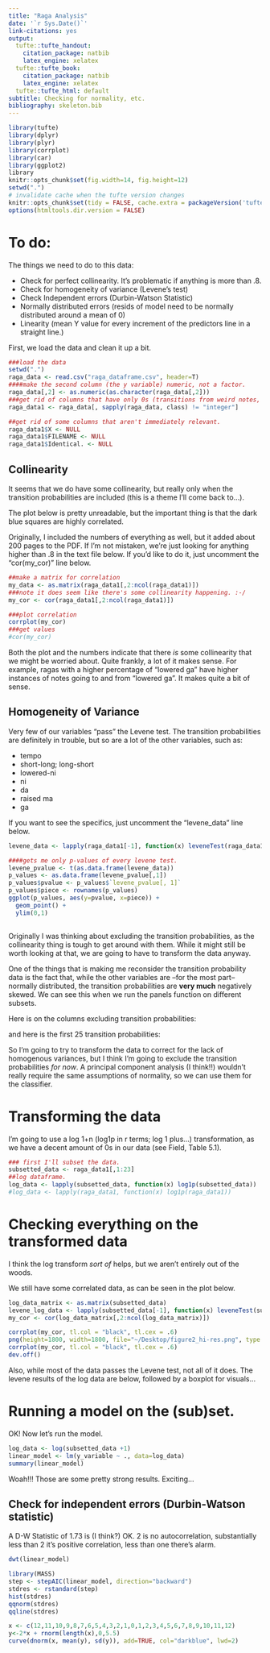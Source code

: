 ```yaml
---
title: "Raga Analysis"
date: '`r Sys.Date()`'
link-citations: yes
output:
  tufte::tufte_handout:
    citation_package: natbib
    latex_engine: xelatex
  tufte::tufte_book:
    citation_package: natbib
    latex_engine: xelatex
  tufte::tufte_html: default
subtitle: Checking for normality, etc.
bibliography: skeleton.bib
---
```


```r
library(tufte)
library(dplyr)
library(plyr)
library(corrplot)
library(car)
library(ggplot2)
library
knitr::opts_chunk$set(fig.width=14, fig.height=12) 
setwd(".")
# invalidate cache when the tufte version changes
knitr::opts_chunk$set(tidy = FALSE, cache.extra = packageVersion('tufte'))
options(htmltools.dir.version = FALSE)
```

# To do:

The things we need to do to this data:

- Check for perfect collinearity. It's problematic if anything is more than .8.
- Check for homogeneity of variance (Levene's test)
- Check Independent errors (Durbin-Watson Statistic)
- Normally distributed errors (resids of model need to be normally distributed around a mean of 0)
- Linearity (mean Y value for every increment of the predictors line in a straight line.)


First, we load the data and clean it up a bit. 

```r

###load the data
setwd(".")
raga_data <- read.csv("raga_dataframe.csv", header=T)
####make the second column (the y variable) numeric, not a factor.
raga_data[,2] <- as.numeric(as.character(raga_data[,2]))
###get rid of columns that have only 0s (transitions from weird notes, that never occur in the real world).
raga_data1 <- raga_data[, sapply(raga_data, class) != "integer"]

##get rid of some columns that aren't immediately relevant.
raga_data1$X <- NULL
raga_data1$FILENAME <- NULL
raga_data1$Identical. <- NULL
```

## Collinearity

It seems that we do have some collinearity, but really only when the transition probabilities are included (this is a theme I'll come back to...). 

The plot below is pretty unreadable, but the important thing is that the dark blue squares are highly correlated. 

Originally, I included the numbers of everything as well, but it added about 200 pages to the PDF. If I'm not mistaken, we're just looking for anything higher than .8 in the text file below. If you'd like to do it, just uncomment the "cor(my_cor)" line below.

```r
##make a matrix for correlation
my_data <- as.matrix(raga_data1[,2:ncol(raga_data1)])
###note it does seem like there's some collinearity happening. :-/
my_cor <- cor(raga_data1[,2:ncol(raga_data1)])

###plot correlation
corrplot(my_cor)
###get values
#cor(my_cor)

```

Both the plot and the numbers indicate that there *is* some collinearity that we might be worried about. Quite frankly, a lot of it makes sense. For example, ragas with a higher percentage of "lowered ga" have higher instances of notes going to and from "lowered ga". It makes quite a bit of sense.

## Homogeneity of Variance

Very few of our variables "pass" the Levene test. The transition probabilities are definitely in trouble, but so are a lot of the other variables, such as: 

- tempo
- short-long; long-short
- lowered-ni
- ni
- da
- raised ma
- ga

If you want to see the specifics, just uncomment the "levene_data" line below.

```r
levene_data <- lapply(raga_data1[-1], function(x) leveneTest(raga_data1$y_variable, x, center=median)[,3])

####gets me only p-values of every levene test.            
levene_pvalue <- t(as.data.frame(levene_data))
p_values <- as.data.frame(levene_pvalue[,1])
p_values$pvalue <- p_values$`levene_pvalue[, 1]`
p_values$piece <- rownames(p_values)
ggplot(p_values, aes(y=pvalue, x=piece)) +
  geom_point() + 
  ylim(0,1)
  
```

Originally I was thinking about excluding the transition probabilities, as the collinearity thing is tough to get around with them. While it might still be worth looking at that, we are going to have to transform the data anyway. 

One of the things that is making me reconsider the transition probability data is the fact that, while the other variables are --for the most part-- normally distributed, the transition probabilities are **very much** negatively skewed. We can see this when we run the panels function on different subsets. 

Here is on the columns excluding transition probabilities:

and here is the first 25 transition probabilities:



So I'm going to try to transform the data to correct for the lack of homogenous variances, but I think I'm going to exclude the transition probabilities *for now*. A principal component analysis (I think!!) wouldn't really require the same assumptions of normality, so we can use them for the classifier.

# Transforming the data

I'm going to use a log 1+n (log1p in r terms; log 1 plus...) transformation, as we have a decent amount of 0s in our data (see Field, Table 5.1).

```r
### first I'll subset the data.
subsetted_data <- raga_data1[,1:23]
##log dataframe.
log_data <- lapply(subsetted_data, function(x) log1p(subsetted_data))
#log_data <- lapply(raga_data1, function(x) log1p(raga_data1))
```


# Checking everything on the transformed data

I think the log transform *sort of* helps, but we aren't entirely out of the woods.

We still have some correlated data, as can be seen in the plot below.

```r
log_data_matrix <- as.matrix(subsetted_data)
levene_log_data <- lapply(subsetted_data[-1], function(x) leveneTest(subsetted_data$y_variable, x, center=mean))
my_cor <- cor(log_data_matrix[,2:ncol(log_data_matrix)])

corrplot(my_cor, tl.col = "black", tl.cex = .6)
png(height=1800, width=1800, file="~/Desktop/figure2_hi-res.png", type = "cairo")
corrplot(my_cor, tl.col = "black", tl.cex = .6)
dev.off()
```

Also, while most of the data passes the Levene test, not all of it does. The levene results of the log data are below, followed by a boxplot for visuals...


# Running a model on the (sub)set.

OK! Now let's run the model.

```r
log_data <- log(subsetted_data +1)
linear_model <- lm(y_variable ~ ., data=log_data)
summary(linear_model)
```

Woah!!! Those are some pretty strong results. Exciting...

## Check for independent errors (Durbin-Watson statistic)

A D-W Statistic of 1.73 is (I think?) OK. 2 is no autocorrelation, substantially less than 2 it's positive correlation, less than one there's alarm.

```r
dwt(linear_model)
```


```r
library(MASS)
step <- stepAIC(linear_model, direction="backward")
stdres <- rstandard(step)
hist(stdres)
qqnorm(stdres)
qqline(stdres)
```

<!-- histogram <- ggplot(album2, aes(studentized.residuals)) + opts(legend.position = -->
<!-- "none") + geom_histogram(aes(y = ..density..), colour = "black", fill = "white") -->
<!-- + labs(x = "Studentized Residual", y = "Density") histogram + stat_function(fun -->
<!-- = dnorm, args = list(mean = mean(album2$studentized. residuals, na.rm = TRUE), -->
<!-- sd = sd(album2$studentized.residuals, na.rm = TRUE)), colour = "red", size = 1) -->

```r
x <- c(12,11,10,9,8,7,6,5,4,3,2,1,0,1,2,3,4,5,6,7,8,9,10,11,12)
y<-2*x + rnorm(length(x),0,5.5)
curve(dnorm(x, mean(y), sd(y)), add=TRUE, col="darkblue", lwd=2)
```
